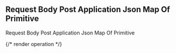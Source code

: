 ## Request Body Post Application Json Map Of Primitive

Request Body Post Application Json Map Of Primitive

{/* render operation */}
